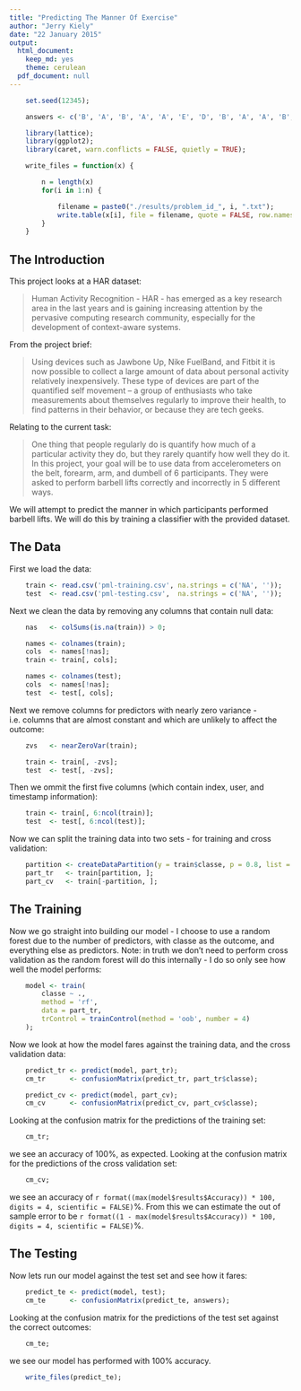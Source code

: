 ```yaml
---
title: "Predicting The Manner Of Exercise"
author: "Jerry Kiely"
date: "22 January 2015"
output:
  html_document:
    keep_md: yes
    theme: cerulean
  pdf_document: null
---
```


```r

    set.seed(12345);

    answers <- c('B', 'A', 'B', 'A', 'A', 'E', 'D', 'B', 'A', 'A', 'B', 'C', 'B', 'A', 'E', 'E', 'A', 'B', 'B', 'B');

    library(lattice);
    library(ggplot2);
    library(caret, warn.conflicts = FALSE, quietly = TRUE);

    write_files = function(x) {

        n = length(x)
        for(i in 1:n) {

            filename = paste0("./results/problem_id_", i, ".txt");
            write.table(x[i], file = filename, quote = FALSE, row.names = FALSE, col.names = FALSE);
        }
    }

```


## The Introduction

This project looks at a HAR dataset:

> Human Activity Recognition - HAR - has emerged as a key research area in the last years 
> and is gaining increasing attention by the pervasive computing research community, 
> especially for the development of context-aware systems.

From the project brief:

> Using devices such as Jawbone Up, Nike FuelBand, and Fitbit it is now possible to collect 
> a large amount of data about personal activity relatively inexpensively. These type of 
> devices are part of the quantified self movement – a group of enthusiasts who take 
> measurements about themselves regularly to improve their health, to find patterns in their 
> behavior, or because they are tech geeks. 

Relating to the current task:

> One thing that people regularly do is quantify how much of a particular activity they do, 
> but they rarely quantify how well they do it. In this project, your goal will be to use 
> data from accelerometers on the belt, forearm, arm, and dumbell of 6 participants. They 
> were asked to perform barbell lifts correctly and incorrectly in 5 different ways.  

We will attempt to predict the manner in which participants performed barbell lifts. We 
will do this by training a classifier with the provided dataset.


## The Data

First we load the data:

```r

    train <- read.csv('pml-training.csv', na.strings = c('NA', ''));
    test  <- read.csv('pml-testing.csv',  na.strings = c('NA', ''));

```

Next we clean the data by removing any columns that contain null data:

```r

    nas   <- colSums(is.na(train)) > 0;

    names <- colnames(train);
    cols  <- names[!nas];
    train <- train[, cols];

    names <- colnames(test);
    cols  <- names[!nas];
    test  <- test[, cols];

```

Next we remove columns for predictors with nearly zero variance - i.e. columns that are 
almost constant and which are unlikely to affect the outcome:

```r

    zvs   <- nearZeroVar(train);

    train <- train[, -zvs];
    test  <- test[, -zvs];

```

Then we ommit the first five columns (which contain index, user, and timestamp 
information):

```r

    train <- train[, 6:ncol(train)];
    test  <- test[, 6:ncol(test)];

```

Now we can split the training data into two sets - for training and cross validation:

```r

    partition <- createDataPartition(y = train$classe, p = 0.8, list = FALSE);
    part_tr   <- train[partition, ];
    part_cv   <- train[-partition, ];

```


## The Training

Now we go straight into building our model - I choose to use a random forest due to 
the number of predictors, with classe as the outcome, and everything else as 
predictors. Note: in truth we don't need to perform cross validation as the random 
forest will do this internally - I do so only see how well the model performs:

```r

    model <- train(
        classe ~ ., 
        method = 'rf', 
        data = part_tr, 
        trControl = trainControl(method = 'oob', number = 4)
    );

```

Now we look at how the model fares against the training data, and the cross validation 
data:

```r

    predict_tr <- predict(model, part_tr);
    cm_tr      <- confusionMatrix(predict_tr, part_tr$classe);

    predict_cv <- predict(model, part_cv);
    cm_cv      <- confusionMatrix(predict_cv, part_cv$classe);

```

Looking at the confusion matrix for the predictions of the training set:

```r

    cm_tr;

```

we see an accuracy of 100%, as expected. Looking at the confusion matrix for the 
predictions of the cross validation set:

```r

    cm_cv;

```

we see an accuracy of 
`r format((max(model$results$Accuracy)) * 100, digits = 4, scientific = FALSE)`%. 
From this we can estimate the out of sample error to be 
`r format((1 - max(model$results$Accuracy)) * 100, digits = 4, scientific = FALSE)`%. 


## The Testing

Now lets run our model against the test set and see how it fares:

```r

    predict_te <- predict(model, test);
    cm_te      <- confusionMatrix(predict_te, answers);

```

Looking at the confusion matrix for the predictions of the test set against the 
correct outcomes:

```r

    cm_te;

```

we see our model has performed with 100% accuracy.

```r

    write_files(predict_te);

```
